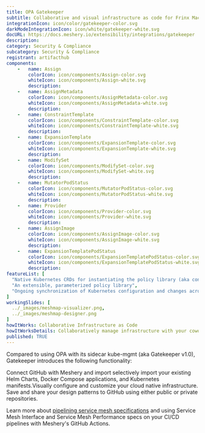 ```yaml
---
title: OPA Gatekeeper
subtitle: Collaborative and visual infrastructure as code for Frinx Machine
integrationIcon: icon/color/gatekeeper-color.svg
darkModeIntegrationIcon: icon/white/gatekeeper-white.svg
docURL: https://docs.meshery.io/extensibility/integrations/gatekeeper
description: 
category: Security & Compliance
subcategory: Security & Compliance
registrant: artifacthub
components: 
	-	name: Assign
		colorIcon: icon/components/Assign-color.svg
		whiteIcon: icon/components/Assign-white.svg
		description: 
	-	name: AssignMetadata
		colorIcon: icon/components/AssignMetadata-color.svg
		whiteIcon: icon/components/AssignMetadata-white.svg
		description: 
	-	name: ConstraintTemplate
		colorIcon: icon/components/ConstraintTemplate-color.svg
		whiteIcon: icon/components/ConstraintTemplate-white.svg
		description: 
	-	name: ExpansionTemplate
		colorIcon: icon/components/ExpansionTemplate-color.svg
		whiteIcon: icon/components/ExpansionTemplate-white.svg
		description: 
	-	name: ModifySet
		colorIcon: icon/components/ModifySet-color.svg
		whiteIcon: icon/components/ModifySet-white.svg
		description: 
	-	name: MutatorPodStatus
		colorIcon: icon/components/MutatorPodStatus-color.svg
		whiteIcon: icon/components/MutatorPodStatus-white.svg
		description: 
	-	name: Provider
		colorIcon: icon/components/Provider-color.svg
		whiteIcon: icon/components/Provider-white.svg
		description: 
	-	name: AssignImage
		colorIcon: icon/components/AssignImage-color.svg
		whiteIcon: icon/components/AssignImage-white.svg
		description: 
	-	name: ExpansionTemplatePodStatus
		colorIcon: icon/components/ExpansionTemplatePodStatus-color.svg
		whiteIcon: icon/components/ExpansionTemplatePodStatus-white.svg
		description: 
featureList: [
  "Native Kubernetes CRDs for instantiating the policy library (aka constraints)",
  "An extensible, parameterized policy library",
  "Ongoing synchronization of Kubernetes configuration and changes across any number of clusters."
]
workingSlides: [
  ../_images/meshmap-visualizer.png,
  ../_images/meshmap-designer.png
]
howItWorks: Collaborative Infrastructure as Code
howItWorksDetails: Collaboratively manage infrastructure with your coworkers synchronously sharing the same designs.
published: TRUE
---
```

<p>
Compared to using OPA with its sidecar kube-mgmt (aka Gatekeeper v1.0), Gatekeeper introduces the following functionality:
</p>
<p>
    Connect GitHub with Meshery and import selectively import your existing Helm Charts, Docker Compose applications, and Kubernetes manifests.Visually configure and customize your cloud native infrastructure.
    Save and share your design patterns to GitHub using either public or private repositories.
</p>
<p>
    Learn more about <a href="/blog/service-mesh-specifications/pipelining-service-mesh-specifications">pipelining service mesh specifications</a> and using Service Mesh Interface and Service Mesh Performance specs on your CI/CD pipelines with Meshery's GitHub Actions.
</p>
